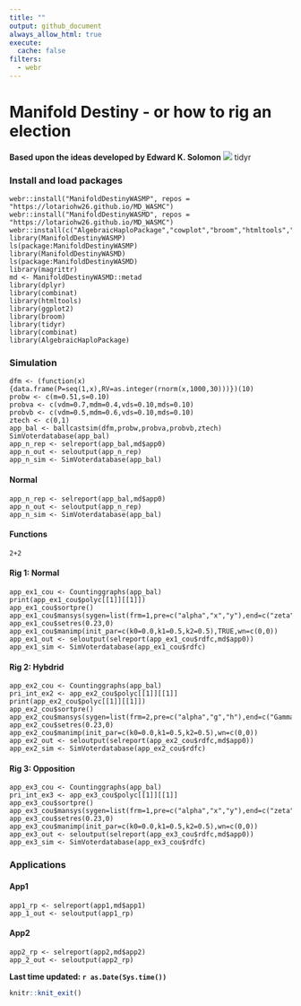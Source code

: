 ```yaml
---
title: ""
output: github_document
always_allow_html: true
execute: 
  cache: false
filters:
  - webr
---
```


# Manifold Destiny - or how to rig an election
**Based upon the ideas developed by Edward K. Solomon**
![](pngs/md.png)
tidyr

### Install and load packages
```webr-r
webr::install("ManifoldDestinyWASMP", repos = "https://lotariohw26.github.io/MD_WASMC")
webr::install("ManifoldDestinyWASMD", repos = "https://lotariohw26.github.io/MD_WASMC")
webr::install(c("AlgebraicHaploPackage","cowplot","broom","htmltools","combinat","DT","dplyr","purrr","magrittr","data.table","tidyr","plotly"))
library(ManifoldDestinyWASMP)
ls(package:ManifoldDestinyWASMP)
library(ManifoldDestinyWASMD)
ls(package:ManifoldDestinyWASMD)
library(magrittr)
md <- ManifoldDestinyWASMD::metad
library(dplyr)
library(combinat)
library(htmltools)
library(ggplot2)
library(broom)
library(tidyr)
library(combinat)
library(AlgebraicHaploPackage)
```

### Simulation
```webr-r
dfm <- (function(x){data.frame(P=seq(1,x),RV=as.integer(rnorm(x,1000,30)))})(10)
probw <- c(m=0.51,s=0.10)
probva <- c(vdm=0.7,mdm=0.4,vds=0.10,mds=0.10)
probvb <- c(vdm=0.5,mdm=0.6,vds=0.10,mds=0.10)
ztech <- c(0,1)	
app_bal <- ballcastsim(dfm,probw,probva,probvb,ztech)
SimVoterdatabase(app_bal)
app_n_rep <- selreport(app_bal,md$app0)
app_n_out <- seloutput(app_n_rep)
app_n_sim <- SimVoterdatabase(app_bal)
```

#### Normal
```webr-r
app_n_rep <- selreport(app_bal,md$app0)
app_n_out <- seloutput(app_n_rep)
app_n_sim <- SimVoterdatabase(app_bal)
```

#### Functions
```webr-r
2+2
```

#### Rig 1: Normal
```webr-r
app_ex1_cou <- Countinggraphs(app_bal)
print(app_ex1_cou$polyc[[1]][[1]])
app_ex1_cou$sortpre()
app_ex1_cou$mansys(sygen=list(frm=1,pre=c("alpha","x","y"),end=c("zeta","lamda"),me=c(plnr=1,rot=0)))
app_ex1_cou$setres(0.23,0)
app_ex1_cou$manimp(init_par=c(k0=0.0,k1=0.5,k2=0.5),TRUE,wn=c(0,0))
app_ex1_out <- seloutput(selreport(app_ex1_cou$rdfc,md$app0))
app_ex1_sim <- SimVoterdatabase(app_ex1_cou$rdfc)
```

#### Rig 2: Hybdrid
```webr-r
app_ex2_cou <- Countinggraphs(app_bal)
pri_int_ex2 <- app_ex2_cou$polyc[[1]][[1]]
print(app_ex2_cou$polyc[[1]][[1]])
app_ex2_cou$sortpre()
app_ex2_cou$mansys(sygen=list(frm=2,pre=c("alpha","g","h"),end=c("Gamma","Omega"),FALSE,me=c(plnr=1,rot=0)))
app_ex2_cou$setres(0.23,0)
app_ex2_cou$manimp(init_par=c(k0=0.0,k1=0.5,k2=0.5),wn=c(0,0))
app_ex2_out <- seloutput(selreport(app_ex2_cou$rdfc,md$app0))
app_ex2_sim <- SimVoterdatabase(app_ex2_cou$rdfc)
```

#### Rig 3: Opposition
```webr-r
app_ex3_cou <- Countinggraphs(app_bal)
pri_int_ex3 <- app_ex3_cou$polyc[[1]][[1]]
app_ex3_cou$sortpre()
app_ex3_cou$mansys(sygen=list(frm=1,pre=c("alpha","x","y"),end=c("zeta","lamda"),me=c(plnr=1,rot=0)))
app_ex3_cou$setres(0.23,0)
app_ex3_cou$manimp(init_par=c(k0=0.0,k1=0.5,k2=0.5),wn=c(0,0))
app_ex3_out <- seloutput(selreport(app_ex3_cou$rdfc,md$app0))
app_ex3_sim <- SimVoterdatabase(app_ex3_cou$rdfc)
```

### Applications

#### App1
```webr-r
app1_rp <- selreport(app1,md$app1)
app_1_out <- seloutput(app1_rp)
```

#### App2
```webr-r
app2_rp <- selreport(app2,md$app2)
app_2_out <- seloutput(app2_rp)
```

**Last time updated: `r as.Date(Sys.time())`**

```r
knitr::knit_exit()
```

